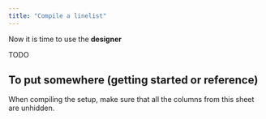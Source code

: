```yaml
---
title: "Compile a linelist"
---
```


Now it is time to use the **designer**

TODO




## To put somewhere (getting started or reference)

::: callout-warning
When compiling the setup, make sure that all the columns from this sheet are unhidden.
:::